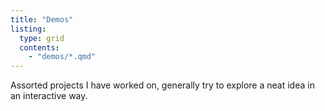 ```yaml
---
title: "Demos"
listing:
  type: grid
  contents:
    - "demos/*.qmd"
---
```


Assorted projects I have worked on, generally try to explore a neat idea in an interactive way.